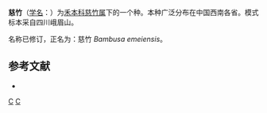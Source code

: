 {{Speciesbox 
| taxon = Neosinocalamus affinis
| binomial_authority = (Rendle) Keng f., 1983
| synonyms = 
|}}

'''慈竹'''（[[学名|学名]]：{{lang|la|'''''Neosinocalamus affinis'''''}}）为[[禾本科|禾本科]][[慈竹属|慈竹属]]下的一个种。本种广泛分布在中国西南各省。模式标本采自四川峨眉山。

名称已修订，正名为：慈竹 ''Bambusa emeiensis''。

== 参考文献 ==
{{refbegin}}
* {{CPNI| zh=慈竹 | id=233-02937 | binomial=Neosinocalamus affinis | authority=(Rendle) Keng f. | var= | accessdate=2013-01-18}}
{{refend}}

{{Taxonbar|from=Q11074050}}

[[Category:慈竹属|C]]
[[Category:1983年描述的植物|C]]